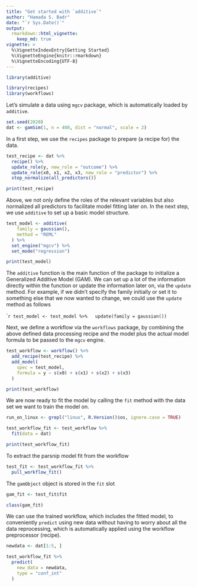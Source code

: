```yaml
---
title: "Get started with `additive`"
author: "Hamada S. Badr"
date: "`r Sys.Date()`"
output:
  rmarkdown::html_vignette:
    keep_md: true
vignette: >
  %\VignetteIndexEntry{Getting Started}
  %\VignetteEngine{knitr::rmarkdown}
  %\VignetteEncoding{UTF-8}
---
```


```r
library(additive)
```

```r
library(recipes)
library(workflows)
```

Let's simulate a data using `mgcv` package, which is automatically loaded by `additive`.

```r
set.seed(2020)
dat <- gamSim(1, n = 400, dist = "normal", scale = 2)
```

In a first step, we use the `recipes` package to prepare (a recipe for) the data.

```r
test_recipe <- dat %>%
  recipe() %>%
  update_role(y, new_role = "outcome") %>%
  update_role(x0, x1, x2, x3, new_role = "predictor") %>%
  step_normalize(all_predictors())
```

```r
print(test_recipe)
```

Above, we not only define the roles of the relevant variables but also
normalized all predictors to facilitate model fitting later on.
In the next step, we use `additive` to set up a basic model structure.

```r
test_model <- additive(
    family = gaussian(),
    method = "REML"
  ) %>%
  set_engine("mgcv") %>%
  set_mode("regression")
```

```r
print(test_model)
```

The `additive` function is the main function of the package to initialize a
Generalized Additive Model (GAM). We can set up a lot of the information directly
within the function or update the information later on, via the `update` method.
For example, if we didn't specify the family initially or set it to something else
that we now wanted to change, we could use the `update` method as follows


````r
test_model <- test_model %>%
  update(family = gaussian())
```

Next, we define a workflow via the `workflows` package, by combining the above
defined data processing recipe and the model plus the actual model formula to be
passed to the `mgcv` engine.

```r
test_workflow <- workflow() %>%
  add_recipe(test_recipe) %>%
  add_model(
    spec = test_model,
    formula = y ~ s(x0) + s(x1) + s(x2) + s(x3)
  )
```

```r
print(test_workflow)
```

We are now ready to fit the model by calling the `fit` method
with the data set we want to train the model on.

```r
run_on_linux <- grepl("linux", R.Version()$os, ignore.case = TRUE)
```

```r
test_workflow_fit <- test_workflow %>%
  fit(data = dat)
```

```r
print(test_workflow_fit)
```

To extract the parsnip model fit from the workflow

```r
test_fit <- test_workflow_fit %>%
  pull_workflow_fit()
```

The `gamObject` object is stored in the `fit` slot

```r
gam_fit <- test_fit$fit
```

```r
class(gam_fit)
```

We can use the trained workflow, which includes the fitted model, to
conveniently `predict` using new data without having to worry about all
the data reprocessing, which is automatically applied using the workflow
preprocessor (recipe).

```r
newdata <- dat[1:5, ]
```

```r
test_workflow_fit %>%
  predict(
    new_data = newdata,
    type = "conf_int"
  )
```
